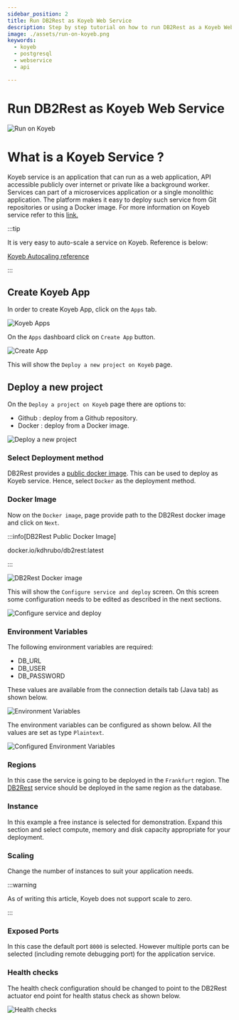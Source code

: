 ```yaml
---
sidebar_position: 2
title: Run DB2Rest as Koyeb Web Service
description: Step by step tutorial on how to run DB2Rest as a Koyeb Web Service.
image: ./assets/run-on-koyeb.png
keywords:
  - koyeb
  - postgresql
  - webservice
  - api

---
```


# Run DB2Rest as Koyeb Web Service


![Run on Koyeb](./assets/run-on-koyeb.png "Run on Koyeb")


# What is a Koyeb Service ?

Koyeb service is an application that can run as a web application, API accessible publicly over internet or private like a background worker.
Services can part of a microservices application or a single monolithic application.
The platform makes it easy to deploy such service from Git repositories or using a Docker image. For more information on Koyeb service refer
to this [link.](https://www.koyeb.com/docs/reference/services)

:::tip

It is very easy to auto-scale a service on Koyeb. Reference is below:

[Koyeb Autocaling reference](https://www.koyeb.com/docs/run-and-scale/autoscaling)

:::


## Create Koyeb App

In order to create Koyeb App, click on the `Apps` tab.

![Koyeb Apps](./assets/koyeb_apps.png "Koyeb Apps")


On the `Apps` dashboard click on `Create App` button.

![Create App](./assets/create_app.png "Create App")

This will show the `Deploy a new project on Koyeb` page.

## Deploy a new project

On the `Deploy a project on Koyeb` page there are options to:

- Github : deploy from a Github repository.
- Docker : deploy from a Docker image.

![Deploy a new project](./assets/deploy_new_project_on_koyeb.png "Deploy a new project")

### Select Deployment method

DB2Rest provides a [public docker image](https://hub.docker.com/repository/docker/kdhrubo/db2rest). This can be used to deploy as Koyeb service. Hence, select `Docker` as the deployment method.


### Docker Image

Now on the `Docker image`, page provide path to the DB2Rest docker image and click on `Next`.

:::info[DB2Rest Public Docker Image]

docker.io/kdhrubo/db2rest:latest

:::


![DB2Rest Docker image](./assets/db2rest_docker_image.png "DB2Rest Docker image")

This will show the `Configure service and deploy` screen. On this screen some configuration needs to be edited as described in the next sections.

![Configure service and deploy](./assets/configure_service_deployment.png "Configure service and deploy")


### Environment Variables

The following environment variables are required:

- DB_URL
- DB_USER
- DB_PASSWORD

These values are available from the connection details tab (Java tab) as shown below.

![Environment Variables](./assets/env_variables.png "Environment Variables")

The environment variables can be configured as shown below. All the values are set as type `Plaintext`.

![Configured Environment Variables](./assets/configured_environment_variables.png "Configured Environment Variables")

### Regions

In this case the service is going to be deployed in the `Frankfurt` region. The [DB2Rest](https://db2rest.com) service should be deployed
in the same region as the database.


### Instance

In this example a free instance is selected for demonstration. Expand this section and select compute, memory and disk capacity appropriate for
your deployment.

### Scaling

Change the number of instances to suit your application needs.

:::warning

As of writing this article, Koyeb does not support scale to zero.

:::


### Exposed Ports

In this case the default port `8000` is selected. However multiple ports can be selected (including remote debugging port) for the application service.


### Health checks

The health check configuration should be changed to point to the DB2Rest actuator end point for health status check as shown below.

![Health checks](./assets/health_check.png "Health checks")

